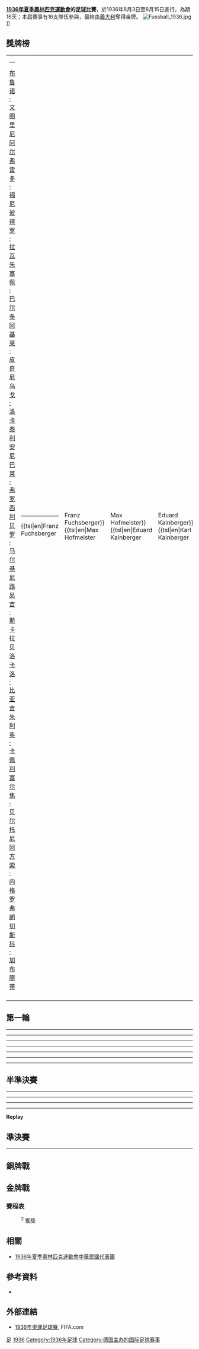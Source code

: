 {{Infobox International Football Competition
|image=
|size=105x106px
|country= 德國
|dates=8月3日 - 8月15日
|num_teams=16
|confederations=4
|venues=7
|cities=7
|champion_other={{fb|ITA}}
|second_other={{fb|AUT}}
|third_other={{fb|NOR}}
|fourth_other=
|matches=17
|goals=74
|attendance=
|updated=
|prevseason=[[1928年夏季奥林匹克运动会足球比赛|1928]]
|nextseason=[[1948年夏季奥林匹克运动会足球比赛|1948]]
}}
'''[[1936年夏季奧林匹克運動會|1936年夏季奧林匹克運動會]]的[[足球|足球]]比賽'''，於1936年8月3日至8月15日進行，為期16天；本屆賽事有16支隊伍參與，最終由[[義大利|義大利]]奪得金牌。
[[File:Fussball_1936.jpg|thumb]]]]

== 獎牌榜 ==
{| {{Medallists}}
|- valign=top
|width=150| {{flagIOC|ITA|1936年夏季}}<hr> [[布鲁诺·文图里尼|布鲁诺·文图里尼]]<br> [[阿尔弗雷多·福尼|阿尔弗雷多·福尼]]<br> [[彼得罗·拉瓦|彼得罗·拉瓦]]<br> [[朱塞佩·巴尔多|朱塞佩·巴尔多]]<br> [[阿基莱·皮奇尼|阿基莱·皮奇尼]]<br> [[乌戈·洛卡泰利|乌戈·洛卡泰利]]<br> [[安尼巴莱·弗罗西|安尼巴莱·弗罗西]]<br> [[利贝罗·马尔基尼|利贝罗·马尔基尼]]<br> [[路易吉·斯卡拉贝洛|路易吉·斯卡拉贝洛]]<br> [[卡洛·比亚吉|卡洛·比亚吉]]<br> [[朱利奥·卡佩利|朱利奥·卡佩利]]<br> [[塞尔焦·贝尔托尼|塞尔焦·贝尔托尼]]<br> [[阿方索·内格罗|阿方索·内格罗]]<br> [[弗朗切斯科·加布廖蒂|弗朗切斯科·加布廖蒂]]
|width=150| {{flagIOC|AUT|1936年夏季}}<hr> {{tsl|en|Franz Fuchsberger||Franz Fuchsberger}} <br> {{tsl|en|Max Hofmeister||Max Hofmeister}} <br> {{tsl|en|Eduard Kainberger||Eduard Kainberger}}<br> {{tsl|en|Karl Kainberger||Karl Kainberger}}<br> {{tsl|en|Martin Kargl||Martin Kargl}}<br> {{tsl|en|Josef Kitzmüller||Josef Kitzmüller}}<br> {{tsl|en|Anton Krenn||Anton Krenn}}<br> {{tsl|en|Ernst Künz||Ernst Künz}}<br> {{tsl|en|Adolf Laudon||Adolf Laudon}}<br> {{tsl|en|Franz Mandl||Franz Mandl}}<br> {{tsl|en|Klement Steinmetz||Klement Steinmetz}}<br> {{tsl|en|Karl Wahlmüller||Karl Wahlmüller}} <br> {{tsl|en|Walter Werginz||Walter Werginz}}
|width=150| {{flagIOC|NOR|1936年夏季}}<hr> {{tsl|en|Henry Johansen||Henry Johansen}}<br> {{tsl|en|Fredrik Horn||Fredrik Horn}}<br> {{tsl|en|Nils Eriksen||Nils Eriksen}}<br> {{tsl|en|Frithjof Ulleberg||Frithjof Ulleberg}}<br> {{tsl|en|Jørgen Juve||Jørgen Juve}}<br> {{tsl|en|Rolf Holmberg||Rolf Holmberg}}<br> {{tsl|en|Sverre Hansen (football)||Sverre Hansen}}<br> {{tsl|en|Magnar Isaksen||Magnar Isaksen}}<br> {{tsl|en|Alf Martinsen||Alf Martinsen}}<br> {{tsl|en|Reidar Kvammen||Reidar Kvammen}}<br> {{tsl|en|Arne Brustad||Arne Brustad}}<br> {{tsl|en|Øivind Holmsen||Øivind Holmsen}}<br> {{tsl|en|Odd Frantzen||Odd Frantzen}}<br> {{tsl|en|Magdalon Monsen||Magdalon Monsen}}
|-
|}

== 第一輪 ==
{{football box
|date = 1936年8月3日<br>17:30
|team1 = {{fb-rt|ITA|1861}}
|score = 1–0
|report = [https://web.archive.org/web/20130318124048/http://www.fifa.com/tournaments/archive/tournament%3D512/edition%3D197041/matches/match%3D32337/report.html Report]
|team2 = {{fb|USA}}
|goals1 = Annibale Frossi {{goal|58}}
|goals2 =
|stadium = [[柏林|柏林]]{{tsl|en|Poststadion|郵政體育場}}<br />
裁判: Carl Weingartner (GER)<br />
入場人數: 9,000
}}
----
{{football box
|date = 1936年8月3日<br>17:30
|team1 = {{fb-rt|NOR}}
|score = 4–0
|report = [https://web.archive.org/web/20130105071729/http://www.fifa.com/tournaments/archive/tournament%3D512/edition%3D197041/matches/match%3D32338/report.html Report]
|team2 = {{fb|TUR}}
|goals1 = Alf Martinsen {{goal|30}} {{goal|70}} <br /> Arne Brustad {{goal|53}} <br /> Reidar Kvammen {{goal|80}}
|goals2 =
|stadium = [[柏林|柏林]]{{tsl|en|Mommsenstadion|蒙森體育場}}<br />
裁判: Giuseppe Scarpi (ITA)<br />
入場人數: 8,000
}}
----
{{football box
|date = 1936年8月4日<br>17:30
|team1 = {{fb-rt|JPN}}
|score = 3–2
|report = [http://www.fifa.com/tournaments/archive/tournament=512/edition=197041/matches/match=32339/report.html Report]
|team2 = {{fb|SWE}}
|goals1 = Shogo Kamo {{goal|49}} <br /> Tokutaro Ukon {{goal|62}} <br /> Akira Matsunaga {{goal|85}}
|goals2 = {{tsl|en|Erik Persson||Persson}} {{goal|24}} {{goal|37}}
|stadium = [[柏林|Berlin]] {{tsl|en|Stadion am Gesundbrunnen||Hertha-BSC-Platz}}<br />
裁判: Wilhelm Peters (GER)<br />
入場人數: 5,000
}}
----
{{football box
|date = 1936年8月4日<br>17:30
|team1 = {{fb-rt|GER|Nazi}}
|score = 9–0
|report = [https://web.archive.org/web/20130318131131/http://www.fifa.com/tournaments/archive/tournament%3D512/edition%3D197041/matches/match%3D32342/report.html Report]
|team2 = {{fb|LUX}}
|goals1 = Adolf Urban {{goal|16}} {{goal|54}} {{goal|75}} <br /> Wilhelm Simetsreiter {{goal|32}} {{goal|48}} {{goal|74}} <br /> Jupp Gauchel {{goal|49}} {{goal|89}} <br /> {{tsl|en|Franz Elbern||Elbern}} {{goal|76}}
|goals2 =
|stadium = [[柏林|柏林]]{{tsl|en|Poststadion|郵政體育場}}<br />
裁判: Pál von Hertzka (HUN)<br />
入場人數: 12,000
}}
----
{{football box
|date = 1936年8月5日<br>17:30
|team1 = {{fb-rt|POL}}
|score = 3–0
|report = [https://web.archive.org/web/20121023071347/http://www.fifa.com/tournaments/archive/tournament%3D512/edition%3D197041/matches/match%3D32340/report.html Report]
|team2 = {{fb|HUN|1940}}
|goals1 = Hubert Gad {{goal|12}} {{goal|27}} <br /> Gerard Wodarz {{goal|88}}
|goals2 =
|stadium = [[柏林|柏林]]{{tsl|en|Poststadion|郵政體育場}}<br />
裁判: Raffaele Scorzoni (ITA)<br />
入場人數: 5,000
}}
----
{{football box
|date = 1936年8月5日<br>17:30
|team1 = {{fb-rt|AUT}}
|score = 3–1
|report = [https://web.archive.org/web/20120929072153/http://www.fifa.com/tournaments/archive/tournament%3D512/edition%3D197041/matches/match%3D32341/report.html Report]
|team2 = {{fb|EGY|1922}}
|goals1 = Klement Steinmetz {{goal|4}} {{goal|65}} <br /> Adolf Laudon {{goal|7}}
|goals2 = Abdel Karim Sakr {{goal|85}}
|stadium = [[柏林|柏林]]{{tsl|en|Mommsenstadion|蒙森體育場}}<br />
裁判: [[Arthur_James_Jewell|Arthur James Jewell]] (GBR)<br />
入場人數: 6,000
}}
----
{{football box
|date = 1936年8月6日<br>17:30
|team1 = {{fb-rt|PER|1825}}
|score = 7–3
|report = [https://web.archive.org/web/20120913194643/http://www.fifa.com/tournaments/archive/tournament%3D512/edition%3D197041/matches/match%3D32343/report.html Report]
|team2 = {{fb|FIN}}
|goals1 = Teodoro Fernández {{goal|17}} {{goal|33}} {{goal|47}} {{goal|49}} {{goal|70}} <br /> Alejandro Villanueva {{goal|21}} {{goal|67}}
|goals2 = William Kanerva {{goal|42|pen.}} <br /> Ernst Grönlund {{goal|75}} <br /> Pentti Larvo {{goal|80}}
|stadium = [[柏林|Berlin]] {{tsl|en|Stadion am Gesundbrunnen||Hertha-BSC-Platz}}<br />
裁判：Rinaldo Barlassina (ITA)<br />
入場人數: 2,500
}}
----
{{football box
|date = 1936年8月6日<br>17:30
|team1 = {{fb-rt|GBR}}
|score = 2–0
|report = [https://web.archive.org/web/20081027015313/http://www.fifa.com/tournaments/archive/tournament%3D512/edition%3D197041/matches/match%3D32344/report.html Report]<ref>English football statistics said that in this game played Daniel Pettit (instead of John Sutcliffe)</ref>
|team2 = {{flagicon|Republic of China}} [[中華民國國家足球隊|中華民國]]
|goals1 = John Doods {{goal|55}} <br />Lester Finch {{goal|65}}
|goals2 =
|stadium = [[柏林|柏林]]{{tsl|en|Mommsenstadion|蒙森體育場}}
|referee = Helmut Fink (GER)
|attendance = 8,000
}}

== 半準決賽 ==
{{football box
|date = 1936年8月7日<br>17:30
|team1 = {{fb-rt|ITA|1861}}
|score = 8–0
|report = [https://web.archive.org/web/20131013021507/http://www.fifa.com/tournaments/archive/tournament%3D512/edition%3D197041/matches/match%3D32345/report.html Report]
|team2 = {{fb|JPN}}
|goals1 = Annibale Frossi {{goal|14}} {{goal|75}} {{goal|80}} <br /> Carlo Biagi {{goal|32}} {{goal|57}} {{goal|81}} {{goal|82}} <br /> Giulio Cappelli {{goal|89}}
|goals2 =
|stadium = [[柏林|柏林]]{{tsl|en|Mommsenstadion|蒙森體育場}}<br />
裁判: Otto Ohlsson (SWE)<br />
入場人數: 8,000
}}
----
{{football box
|date = 1936年8月7日<br>17:30
|team1 = {{fb-rt|GER|Nazi}}
|score = 0–2
|report = [https://web.archive.org/web/20131205233634/http://www.fifa.com/tournaments/archive/tournament%3D512/edition%3D197041/matches/match%3D32346/report.html Report]
|team2 = {{fb|NOR}}
|goals1 =
|goals2 = Magnar Isaksen {{goal|7}} {{goal|83}}
|stadium = [[柏林|柏林]]{{tsl|en|Poststadion|郵政體育場}}<br />
裁判: Arthur Willoughby Barton (GBR)<br />
入場人數: 55,000
}}
----
{{football box
|date = 1936年8月8日<br>17:30
|team1 = {{fb-rt|POL}}
|score = 5–4
|report = [https://web.archive.org/web/20121022021308/http://www.fifa.com/tournaments/archive/tournament%3D512/edition%3D197041/matches/match%3D32347/report.html Report]
|team2 = {{fb|GBR}}
|goals1 = Hubert Gad {{goal|33}} <br /> Gerard Wodarz {{goal|43}} {{goal|48}} {{goal|53}} <br /> Ryszard Piec {{goal|56}}
|goals2 = Bertram Clements {{goal|26}} <br /> Edgar Shearer {{goal|71}} <br /> Bernard Joy {{goal|78}} {{goal|80}}
|stadium = [[柏林|柏林]]{{tsl|en|Poststadion|郵政體育場}}<br />
裁判: Rudolf Eklow (SWE)<br />
入場人數: 6,000
}}
----
{{football box
|date = 1936年8月8日<br>17:30
|team1 = {{fb-rt|PER|1825}}
|score = 4–2 ([[加時賽|加時賽]]) <sup>'''1'''</sup>
|report = [https://web.archive.org/web/20121023062449/http://www.fifa.com/tournaments/archive/tournament%3D512/edition%3D197041/matches/match%3D32348/report.html Report]
|team2 = {{fb|AUT}}
|goals1 = Jorge Alcade {{goal|75}} <br /> Alejandro Villanueva {{goal|81}} {{goal|117}} <br /> Teodoro Fernández {{goal|119}}
|goals2 = Walter Werginz {{goal|23}} <br /> Klement Steinmetz {{goal|37}}
|stadium = [[柏林|Berlin]] {{tsl|en|Stadion am Gesundbrunnen||Hertha-BSC Platz}}<br />
裁判: Thoralf Kristiansen (NOR)<br />
入場人數: 5,000
}}
----
'''Replay'''
{{football box
|date = 1936年8月10日<br>17:30
|team1 = {{fb-rt|PER|1825}}
|score = 0–2 <sup>'''2'''</sup>
|team2 = {{fb|AUT}}
|stadium = [[柏林|柏林]]{{tsl|en|Poststadion|郵政體育場}}<br />
裁判: Rinaldo Barlassina (ITA)<br />
入場人數: 0
}}

== 準決賽 ==
{{football box
|date = 1936年8月10日<br>17:00
|team1 = {{fb-rt|ITA|1861}}
|score = 2–1 ([[加时赛|a.e.t.]])
|report = [https://web.archive.org/web/20130105072258/http://www.fifa.com/tournaments/archive/tournament%3D512/edition%3D197041/matches/match%3D32349/report.html Report]
|team2 = {{fb|NOR}}
|goals1 = Alfonso Negro {{goal|15}} <br /> Annibale Frossi {{goal|96}}
|goals2 = {{tsl|en|Arne Brustad||Brustad}} {{goal|58}}
|stadium = [[柏林|柏林]][[柏林奧林匹克體育場|柏林奧林匹克體育場]]
|referee = Pál von Hertzka (HUN)
|attendance = 95,000
}}
----
{{football box
|date = 1936年8月11日<br>17:00
|team1 = {{fb-rt|AUT}}
|score = 3–1
|report = [https://web.archive.org/web/20130308085409/http://www.fifa.com/tournaments/archive/tournament%3D512/edition%3D197041/matches/match%3D32350/report.html Report]
|team2 = {{fb|POL}}
|goals1 = Karl Kainberger {{goal|14}} <br /> Adolf Laudon {{goal|55}} <br /> Franz Mandl {{goal|88}}
|goals2 =  {{tsl|en|Hubert Gad||Gad}} {{goal|73}}
|stadium = [[柏林|柏林]][[柏林奧林匹克體育場|奧林匹克體育場]]
|referee = {{tsl|en|Arthur Willoughby Barton||Arthur Willoughby Barton}} (GBR)
|attendance = 82,000
}}

== 銅牌戰 ==
{{football box
|date = 1936年8月13日<br>16:00
|team1 = {{fb-rt|NOR}}
|score = 3–2
|report = [https://web.archive.org/web/20131023065434/http://www.fifa.com/tournaments/archive/tournament%3D512/edition%3D197041/matches/match%3D32351/report.html Report]
|team2 = {{fb|POL}}
|goals1 = Arne Brustad {{goal|15}} {{goal|21}} {{goal|84}}
|goals2 = Gerard Wodarz {{goal|5}} <br /> Teodor Peterek {{goal|24|pen.}}
|stadium = [[柏林|柏林]][[柏林奧林匹克體育場|奧林匹克體育場]]<br />
裁判: Alfred Birlem (GER)<br />
入場人數: 95,000
}}

== 金牌戰 ==
{{football box
|date = 1936年8月15日<br>16:00
|team1 = {{fb-rt|ITA|1861}}
|score = 2–1 ([[加时赛|a.e.t.]])
|report = [https://web.archive.org/web/20131115023419/http://www.fifa.com/tournaments/archive/tournament%3D512/edition%3D197041/matches/match%3D32352/report.html Report]
|team2 = {{fb|AUT}}
|goals1 = Annibale Frossi {{goal|70}} {{goal|92}}
|goals2 =[Karl Kainberger {{goal|79}}
|stadium = [[柏林|柏林]][[柏林奧林匹克體育場|奧林匹克體育場]]<br />
裁判: {{tsl|en|Peco Bauwens||Peco Bauwens}} (GER)<br />
入場人數: 85.000
}}

=== 賽程表 ===
{{Round16
<!--Date-Place|Team 1|Score 1|Team 2|Score 2 -->
<!--round of 16 -->
|8月3日  –[[柏林奧林匹克體育場|柏林]]| '''{{fb|ITA|1861}}''' |1| {{fb|USA}} |0
|8月4日 –[[柏林奧林匹克體育場|柏林]]| '''{{fb|JPN}}''' |3| {{fb|SWE}} |2
|8月3日 –[[柏林奧林匹克體育場|柏林]]| '''{{fb|NOR}}''' |4| {{fb|TUR}} |0
|8月4日 –[[柏林奧林匹克體育場|柏林]]| '''{{fb|GER|Nazi}}''' |9| {{fb|LUX}} |0
|8月5日 –[[柏林奧林匹克體育場|柏林]]| '''{{fb|AUT}}''' |3| {{fb|EGY|1922}} |1
|8月6日 –[[柏林奧林匹克體育場|柏林]]| '''{{fb|PER|1825}}''' |7| {{fb|FIN}} |3
|8月5日 –[[柏林奧林匹克體育場|柏林]]| '''{{fb|POL}}''' |3| {{fb|HUN|1940}} |0
|8月6日 –[[柏林奧林匹克體育場|柏林]]| '''{{fb|GBR}}''' |2| {{fb|Republic of China}} |0
<!--quarter-finals -->
|8月7日 –[[柏林奧林匹克體育場|柏林]]| '''{{fb|ITA|1861}}''' |8| {{fb|JPN}} |0
|8月7日 –[[柏林奧林匹克體育場|柏林]]| '''{{fb|NOR}}''' |2| {{fb|GER|Nazi}} |0
|8月8日 –[[柏林奧林匹克體育場|柏林]]| '''{{fb|AUT}}''' |2| {{fb|PER|1825}}|0<sup>'''2'''</sup>
|8月8日 –[[柏林奧林匹克體育場|柏林]]| '''{{fb|POL}}''' |5| {{fb|GBR}}|4
<!--semi-finals -->
|8月10日 –[[柏林奧林匹克體育場|柏林]]| '''{{fb|ITA|1861}}''' |2| {{fb|NOR}}|1
|8月11日 –[[柏林奧林匹克體育場|柏林]]| '''{{fb|AUT}}''' |3| {{fb|POL}} |1
<!--final -->
|8月15日 –[[柏林奧林匹克體育場|柏林]]| '''{{fb|ITA|1861}}''' |2| {{fb|AUT}} |1
<!--third place -->
|8月13日 –[[柏林奧林匹克體育場|柏林]]| '''{{fb|NOR}}''' |3| {{fb|POL}} |2|
|widescore=yes}}
: <sup>2</sup> 獲獎

== 相關 ==
* [[1936年夏季奧林匹克運動會中華民國代表團|1936年夏季奧林匹克運動會中華民國代表團]]

== 參考資料 ==
{{Reflist}}
*{{PDFlink|[http://www.la84foundation.org/6oic/OfficialReports/1936/1936spart6.pdf 1936年夏季奧林匹克運動會官方紀錄]}}

== 外部連結 ==
*[http://www.fifa.com/tournaments/archive/mensolympic/berlin1936/index.html 1936年奧運足球賽]{{Wayback|url=http://www.fifa.com/tournaments/archive/mensolympic/berlin1936/index.html |date=20200404150757 }}, FIFA.com

{{奥林匹克运动会足球比赛}}
[[Category:1936年夏季奧林匹克運動會比賽項目|足]]
[[Category:奧林匹克運動會足球比賽|1936]]
[[Category:1936年足球|Category:1936年足球]]
[[Category:德国主办的国际足球赛事|Category:德国主办的国际足球赛事]]
